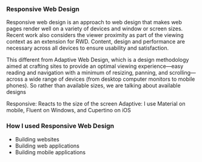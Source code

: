 
### Responsive Web Design

Responsive web design is an approach to web design that makes web pages render well on a variety of devices and window
or screen sizes. Recent work also considers the viewer proximity as part of the viewing context as an extension for RWD.
Content, design and performance are necessary across all devices to ensure usability and satisfaction.

This different from Adaptive Web Design, which is a design methodology aimed at crafting sites to provide an optimal
viewing experience—easy reading and navigation with a minimum of resizing, panning, and scrolling—across a wide range of
devices (from desktop computer monitors to mobile phones). So rather than available sizes, we are talking about
available designs

Responsive: Reacts to the size of the screen Adaptive: I use Material on mobile, Fluent on Windows, and Cupertino on iOS

### How I used Responsive Web Design

-   Building websites
-   Building web applications
-   Building mobile applications

<FreeCodeCamp id={id} />
